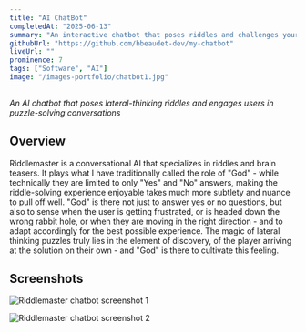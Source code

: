 ```yaml
---
title: "AI ChatBot"
completedAt: "2025-06-13"
summary: "An interactive chatbot that poses riddles and challenges your lateral thinking skills"
githubUrl: "https://github.com/bbeaudet-dev/my-chatbot"
liveUrl: ""
prominence: 7
tags: ["Software", "AI"]
image: "/images-portfolio/chatbot1.jpg"
---
```


_An AI chatbot that poses lateral-thinking riddles and engages users in puzzle-solving conversations_

## Overview

Riddlemaster is a conversational AI that specializes in riddles and brain teasers. It plays what I have traditionally called the role of "God" - while technically they are limited to only "Yes" and "No" answers, making the riddle-solving experience enjoyable takes much more subtlety and nuance to pull off well. "God" is there not just to answer yes or no questions, but also to sense when the user is getting frustrated, or is headed down the wrong rabbit hole, or when they are moving in the right direction - and to adapt accordingly for the best possible experience. The magic of lateral thinking puzzles truly lies in the element of discovery, of the player arriving at the solution on their own - and "God" is there to cultivate this feeling.

## Screenshots

<Image
  src="/images-portfolio/chatbot1.jpg"
  alt="Riddlemaster chatbot screenshot 1"
  width={800}
  height={600}
  className="rounded-lg my-6"
/>

<Image
  src="/images-portfolio/chatbot2.jpg"
  alt="Riddlemaster chatbot screenshot 2"
  width={800}
  height={600}
  className="rounded-lg my-6"
/>

